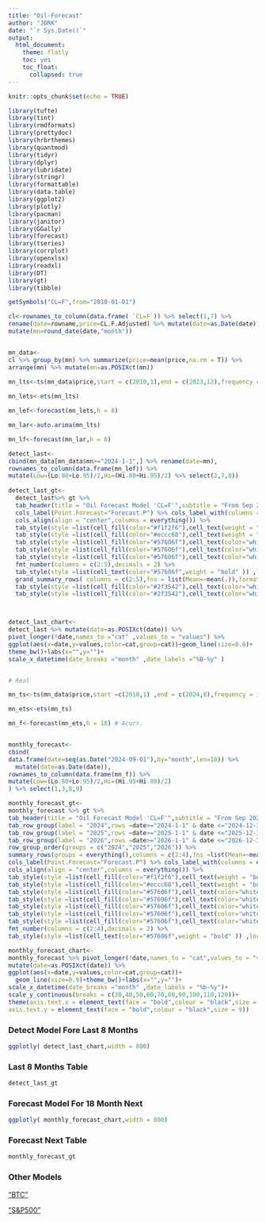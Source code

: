 ```yaml
---
title: "Oil-Forecast"
author: "JDRK"
date: "`r Sys.Date()`"
output: 
  html_document:
    theme: flatly
    toc: yes
    toc_float:
      collapsed: true
---
```


```r
knitr::opts_chunk$set(echo = TRUE)

library(tufte)
library(tint)
library(rmdformats)
library(prettydoc)
library(hrbrthemes)
library(quantmod)
library(tidyr)
library(dplyr)
library(lubridate)
library(stringr)
library(formattable)
library(data.table)
library(ggplot2)
library(plotly)
library(pacman)
library(janitor)
library(GGally)
library(forecast)
library(tseries)
library(corrplot)
library(openxlsx)
library(readxl)
library(DT)
library(gt)
library(tibble)

getSymbols("CL=F",from="2010-01-01")

cl<-rownames_to_column(data.frame( `CL=F`)) %>% select(1,7) %>% 
rename(date=rowname,price=CL.F.Adjusted) %>% mutate(date=as.Date(date)) %>% 
mutate(mn=round_date(date,"month"))


mn_data<-
cl %>% group_by(mn) %>% summarize(price=mean(price,na.rm = T)) %>%
arrange(mn) %>% mutate(mn=as.POSIXct(mn))

mn_lts<-ts(mn_data$price,start = c(2010,1),end = c(2023,12),frequency = 12)
 
mn_lets<-ets(mn_lts) 

mn_lef<-forecast(mn_lets,h = 8)

mn_lar<-auto.arima(mn_lts)

mn_lf<-forecast(mn_lar,h = 8)

detect_last<-
cbind(mn_data[mn_data$mn>="2024-1-1",] %>% rename(date=mn),
rownames_to_column(data.frame(mn_lef)) %>% 
mutate(Low=(Lo.80+Lo.95)/2,Hi=(Hi.80+Hi.95)/2) %>% select(2,7,8))
  
detect_last_gt<-
  detect_last%>% gt %>%
  tab_header(title = "Oil Forecast Model 'CL=F'",subtitle = "From Sep 2024 - Feb 2026") %>% 
  cols_label(Point.Forecast="Forecast.P") %>% cols_label_with(columns = everything(),fn = toupper) %>% 
  cols_align(align = "center",columns = everything()) %>% 
  tab_style(style =list(cell_fill(color="#f1f2f6"),cell_text(weight = "bold",align = "left")) ,locations = cells_group()) %>% 
  tab_style(style =list(cell_fill(color="#eccc68"),cell_text(weight = "bold" )) ,locations = cells_title()) %>% 
  tab_style(style =list(cell_fill(color="#57606f"),cell_text(color="white",weight = "bold" )) ,locations = cells_column_labels()) %>% 
  tab_style(style =list(cell_fill(color="#57606f"),cell_text(color="white",weight = "bold" )) ,locations = cells_stub()) %>% 
  tab_style(style =list(cell_fill(color="#57606f"),cell_text(color="white",weight = "bold" )) ,locations = cells_stubhead()) %>% 
  fmt_number(columns = c(2:5),decimals = 2) %>% 
  tab_style(style =list(cell_text(color="#57606f",weight = "bold" )) ,locations = cells_body()) %>% 
  grand_summary_rows( columns = c(2:5),fns = list(Mean=~mean(.)),formatter = fmt_number,decimals=2) %>% 
  tab_style(style =list(cell_fill(color="#2f3542"),cell_text(color="white",weight = "bold")) ,locations = cells_grand_summary()) %>% 
  tab_style(style =list(cell_fill(color="#2f3542"),cell_text(color="white",weight = "bold")) ,locations = cells_stub_grand_summary())



detect_last_chart<-
detect_last %>% mutate(date=as.POSIXct(date)) %>% 
pivot_longer(!date,names_to ="cat" ,values_to = "values") %>% 
ggplot(aes(x=date,y=values,color=cat,group=cat))+geom_line(size=0.8)+
theme_bw()+labs(x="",y="")+
scale_x_datetime(date_breaks ="month" ,date_labels ="%B-%y" )


# Real 

mn_ts<-ts(mn_data$price,start =c(2010,1) ,end = c(2024,8),frequency = 12)

mn_ets<-ets(mn_ts) 

mn_f<-forecast(mn_ets,h = 18) # Acurr.


monthly_forecast<-
cbind(
data.frame(date=seq(as.Date("2024-09-01"),by="month",len=18)) %>% 
  mutate(date=as.Date(date)),
rownames_to_column(data.frame(mn_f)) %>%
mutate(Low=(Lo.80+Lo.95)/2,Hi=(Hi.95+Hi.80)/2)
) %>% select(1,3,8,9)

monthly_forecast_gt<-
monthly_forecast %>% gt %>%
tab_header(title = "Oil Forecast Model 'CL=F'",subtitle = "From Sep 2024 - Feb 2026") %>% 
tab_row_group(label = "2024",rows =date>="2024-1-1" & date <="2024-12-31" ,id = "2024",group = "2024") %>% 
tab_row_group(label = "2025",rows =date>="2025-1-1" & date <="2025-12-31" ,id = "2025",group = "2025") %>% 
tab_row_group(label = "2026",rows =date>="2026-1-1" & date <="2026-12-31" ,id = "2026",group = "2026") %>% 
row_group_order(groups = c("2024","2025","2026")) %>% 
summary_rows(groups = everything(),columns = c(2:4),fns =list(Mean=~mean(.)),formatter = fmt_number,decimals=2) %>% 
cols_label(Point.Forecast="Forecast.P") %>% cols_label_with(columns = everything(),fn = toupper) %>% 
cols_align(align = "center",columns = everything()) %>% 
tab_style(style =list(cell_fill(color="#f1f2f6"),cell_text(weight = "bold",align = "left")) ,locations = cells_group()) %>% 
tab_style(style =list(cell_fill(color="#eccc68"),cell_text(weight = "bold" )) ,locations = cells_title()) %>% 
tab_style(style =list(cell_fill(color="#57606f"),cell_text(color="white",weight = "bold" )) ,locations = cells_summary()) %>% 
tab_style(style =list(cell_fill(color="#57606f"),cell_text(color="white",weight = "bold" )) ,locations = cells_stub_summary()) %>% 
tab_style(style =list(cell_fill(color="#57606f"),cell_text(color="white",weight = "bold" )) ,locations = cells_column_labels()) %>% 
tab_style(style =list(cell_fill(color="#57606f"),cell_text(color="white",weight = "bold" )) ,locations = cells_stub()) %>% 
tab_style(style =list(cell_fill(color="#57606f"),cell_text(color="white",weight = "bold" )) ,locations = cells_stubhead()) %>% 
fmt_number(columns = c(2:4),decimals = 2) %>% 
tab_style(style =list(cell_text(color="#57606f",weight = "bold" )) ,locations = cells_body())

monthly_forecast_chart<-
monthly_forecast %>% pivot_longer(!date,names_to = "cat",values_to = "values") %>% 
mutate(date=as.POSIXct(date)) %>% 
ggplot(aes(x=date,y=values,color=cat,group=cat))+
  geom_line(size=0.9)+theme_bw()+labs(x="",y="")+
scale_x_datetime(date_breaks ="month" ,date_labels = "%b-%y")+
scale_y_continuous(breaks = c(30,40,50,60,70,80,90,100,110,120))+
theme(axis.text.x = element_text(face = "bold",colour = "black",size = 9),
axis.text.y = element_text(face = "bold",colour = "black",size = 9))

```
 


### Detect Model Fore Last 8 Months
```r
ggplotly( detect_last_chart,width = 800)
```


### Last 8 Months Table
```r
detect_last_gt
```


### Forecast Model For 18 Month Next 
```r
ggplotly( monthly_forecast_chart,width = 800)
```


### Forecast Next Table
```r
monthly_forecast_gt
```




### Other Models

["BTC"](https://afaaqitc.github.io/BTC-Forecast/)

["S&P500"](https://afaaqitc.github.io/SP500/#Last_Year_Table)














